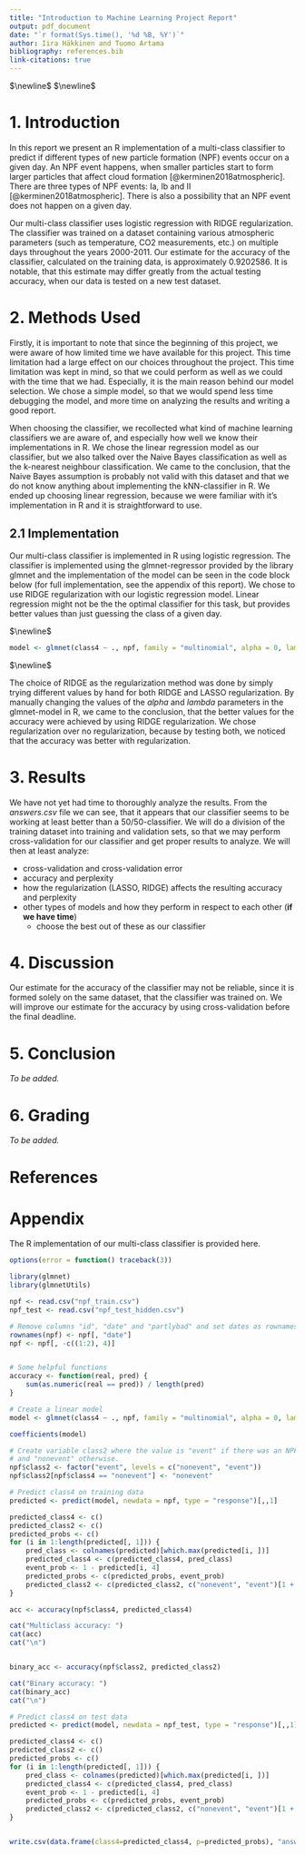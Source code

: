 ```yaml
---
title: "Introduction to Machine Learning Project Report"
output: pdf_document
date: "`r format(Sys.time(), '%d %B, %Y')`"
author: Iira Häkkinen and Tuomo Artama
bibliography: references.bib
link-citations: true
---
```

$\newline$
$\newline$

<!-- tähän arvio arvosanasta -->

# 1. Introduction

In this report we present an R implementation of a multi-class classifier to predict if different types of new particle formation (NPF) events occur on a given day. An NPF event happens, when smaller particles start to form larger particles that affect cloud formation [@kerminen2018atmospheric]. There are three types of NPF events: Ia, Ib and II [@kerminen2018atmospheric]. There is also a possibility that an NPF event does not happen on a given day.

Our multi-class classifier uses logistic regression with RIDGE regularization. The classifier was trained on a dataset containing various atmospheric parameters (such as temperature, CO2 measurements, etc.) on multiple days throughout the years 2000-2011. Our estimate for the accuracy of the classifier, calculated on the training data, is approximately $0.9202586$. It is notable, that this estimate may differ greatly from the actual testing accuracy, when our data is tested on a new test dataset.

<!-- tähän kappale tuloksista -->

# 2. Methods Used

Firstly, it is important to note that since the beginning of this project, we were aware of how limited time we have available for this project. This time limitation had a large effect on our choices throughout the project. This time limitation was kept in mind, so that we could perform as well as we could with the time that we had. Especially, it is the main reason behind our model selection. We chose a simple model, so that we would spend less time debugging the model, and more time on analyzing the results and writing a good report.

When choosing the classifier, we recollected what kind of machine learning classifiers we are aware of, and especially how well we know their implementations in R. We chose the linear regression model as our classifier, but we also talked over the Naive Bayes classification as well as the k-nearest neighbour classification. We came to the conclusion, that the Naive Bayes assumption is probably not valid with this dataset and that we do not know anything about implementing the kNN-classifier in R. We ended up choosing linear regression, because we were familiar with it's implementation in R and it is straightforward to use. 

<!-- tähän kuvaus linear regressionista lähteineen -->


## 2.1 Implementation

Our multi-class classifier is implemented in R using logistic regression. The classifier is implemented using the glmnet-regressor provided by the library glmnet and the implementation of the model can be seen in the code block below (for full implementation, see the appendix of this report). We chose to use RIDGE regularization with our logistic regression model. Linear regression might not be the the optimal classifier for this task, but provides better values than just guessing the class of a given day.

$\newline$
```r
model <- glmnet(class4 ~ ., npf, family = "multinomial", alpha = 0, lambda = 0.01)
```
$\newline$

The choice of RIDGE as the regularization method was done by simply trying different values by hand for both RIDGE and LASSO regularization. By manually changing the values of the *alpha* and *lambda* parameters in the glmnet-model in R, we came to the conclusion, that the better values for the accuracy were achieved by using RIDGE regularization. We chose regularization over no regularization, because by testing both, we noticed that the accuracy was better with regularization.


# 3. Results

We have not yet had time to thoroughly analyze the results. From the *answers.csv* file we can see, that it appears that our classifier seems to be working at least better than a 50/50-classifier. We will do a division of the training dataset into training and validation sets, so that we may perform cross-validation for our classifier and get proper results to analyze. We will then at least analyze:

- cross-validation and cross-validation error
- accuracy and perplexity
- how the regularization (LASSO, RIDGE) affects the resulting accuracy and perplexity
- other types of models and how they perform in respect to each other (**if we have time**)
  - choose the best out of these as our classifier


# 4. Discussion


Our estimate for the accuracy of the classifier may not be reliable, since it is formed solely on the same dataset, that the classifier was trained on. We will improve our estimate for the accuracy by using cross-validation before the final deadline.


# 5. Conclusion

*To be added.*


# 6. Grading

*To be added.*

\newpage
# References

<div id="refs"></div>

\newpage
# Appendix

The R implementation of our multi-class classifier is provided here.

```r
options(error = function() traceback(3))

library(glmnet)
library(glmnetUtils)

npf <- read.csv("npf_train.csv")
npf_test <- read.csv("npf_test_hidden.csv")

# Remove columns "id", "date" and "partlybad" and set dates as rownames
rownames(npf) <- npf[, "date"]
npf <- npf[, -c((1:2), 4)]


# Some helpful functions
accuracy <- function(real, pred) {
    sum(as.numeric(real == pred)) / length(pred)
}

# Create a linear model
model <- glmnet(class4 ~ ., npf, family = "multinomial", alpha = 0, lambda = 0.01)

coefficients(model)

# Create variable class2 where the value is "event" if there was an NPF event
# and "nonevent" otherwise.
npf$class2 <- factor("event", levels = c("nonevent", "event"))
npf$class2[npf$class4 == "nonevent"] <- "nonevent"

# Predict class4 on training data
predicted <- predict(model, newdata = npf, type = "response")[,,1]

predicted_class4 <- c()
predicted_class2 <- c()
predicted_probs <- c()
for (i in 1:length(predicted[, 1])) {
    pred_class <- colnames(predicted)[which.max(predicted[i, ])]
    predicted_class4 <- c(predicted_class4, pred_class)
    event_prob <- 1 - predicted[i, 4]
    predicted_probs <- c(predicted_probs, event_prob)
    predicted_class2 <- c(predicted_class2, c("nonevent", "event")[1 + (event_prob > 0.5)])
}

acc <- accuracy(npf$class4, predicted_class4)

cat("Multiclass accuracy: ")
cat(acc)
cat("\n")


binary_acc <- accuracy(npf$class2, predicted_class2)

cat("Binary accuracy: ")
cat(binary_acc)
cat("\n")

# Predict class4 on test data
predicted <- predict(model, newdata = npf_test, type = "response")[,,1]

predicted_class4 <- c()
predicted_class2 <- c()
predicted_probs <- c()
for (i in 1:length(predicted[, 1])) {
    pred_class <- colnames(predicted)[which.max(predicted[i, ])]
    predicted_class4 <- c(predicted_class4, pred_class)
    event_prob <- 1 - predicted[i, 4]
    predicted_probs <- c(predicted_probs, event_prob)
    predicted_class2 <- c(predicted_class2, c("nonevent", "event")[1 + (event_prob > 0.5)])
}


write.csv(data.frame(class4=predicted_class4, p=predicted_probs), "answers.csv", row.names=F, quote=F)
```


